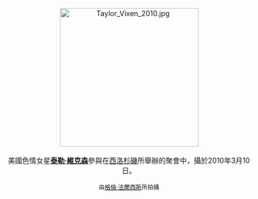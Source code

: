 <center>
[[File:Taylor_Vixen_2010.jpg|275px]]
<br><br>
美國色情女星'''[[泰勒·維克森|泰勒·維克森]]'''參與在[[西洛杉磯|西洛杉磯]]所舉辦的聚會中，攝於2010年3月10日。
<p>
<small>由[[:en:User:Toglenn|格倫·法蘭西斯]]所拍攝</small>
</center>